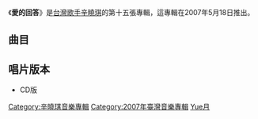 {{Album infobox | <!-- See Wikipedia:WikiProject_Albums -->
| Name      = 愛的回答
| Type      = 專輯
| Artist    = [[辛曉琪|辛曉琪]]
| Cover     = 
| Released  = 2007年5月18日
| Recorded  = 2006年-2007年
| Genre     = [[國語流行音樂|國語流行音樂]]
| Length    = 
| Label     = [[華納唱片|華納唱片]]
| Number    = 
| Producer  = 見[[#曲目|曲目列表]]
| Last album = [[我也會愛上別人的|我也會愛上別人的 (新歌+精選)]]<br />（2004年）
| This album = '''愛的回答'''<br />（2007年）
| Next album = [[遇見快樂|遇見快樂]]<br />（2012年）
}}

《'''愛的回答'''》是[[台灣|台灣]][[歌手|歌手]][[辛曉琪|辛曉琪]]的第十五張專輯，這專輯在2007年5月18日推出。

==曲目==
{{Tracklist
| total_length =

| title1 = 愛的回答
| note1 = 
| longnote1 = 電影《[[地海戰記|地海戰記]]》中文主題曲<br>改編自[[手嶌葵|手嶌葵]]的《[[瑟魯之歌|瑟魯之歌]]》（{{lang|ja|テルーのうた}}）
| music1 = [[谷山浩子|谷山浩子]]
| lyrics1 = [[易家揚|易家揚]]
| arranger1 = [[Terence_Teo|Terence Teo]]
| producer1 = [[周世暉|周世暉]]
| length1 = 

| title2 = 第幾次愛上你
| note2 = 
| longnote2 = 
| music2 = [[陳偉_(音樂人)|陳偉]]
| lyrics2 = [[易家揚|易家揚]]
| arranger2 = 陳偉
| producer2 = 陳偉
| length2 = 

| title3 = 無名指的幸福
| note3 = 
| longnote3 = 
| music3 = [[啟馨|啟馨]]
| lyrics3 = [[小寒|小寒]]
| arranger3 = [[Terence_Teo|Terence Teo]]
| producer3 = [[李偲菘|李偲菘]]
| length3 = 

| title4 = 空窗
| note4 = 
| longnote4 = 
| music4 = [[施于淳|施-{于}-淳]]
| lyrics4 = [[管啟源|管啟源]]
| arranger4 = [[奧斯卡_(音樂人)|奧斯卡]]
| producer4 = 李偲菘
| length4 = 

| title5 = 渴望
| note5 = 
| longnote5 = 
| music5 = [[李偉菘|李偉菘]]
| lyrics5 = [[葛大為|葛大為]]
| arranger5 = [[劉文仁|劉文仁]]
| producer5 = 李偲菘
| length5 = 

| title6 = 月光日記
| note6 = [[阿杜|阿杜]]合唱
| longnote6 = 
| music6 = 周世暉
| lyrics6 = 易家揚
| arranger6 = [[涂惠源|-{涂}-惠源]]
| producer6 = 周世暉
| length6 = 

| title7 = 過了就好
| note7 = 
| longnote7 = 
| music7 = [[新之助|新之助]]
| lyrics7 = [[范逸敏|范逸敏]]
| arranger7 = [[呂紹淳|呂紹淳]]<br>[[陳歆儒|陳歆儒]]
| producer7 = 陳偉
| length7 = 

| title8 = 新生日
| note8 = 
| longnote8 = 
| music8 = [[林俊傑|林俊傑]]
| lyrics8 = [[姚若龍|姚若龍]]
| arranger8 = [[周國儀|周國儀]]
| producer8 = 周世暉
| length8 = 

| title9 = 遺忘的結晶
| note9 = 
| longnote9 = 
| music9 = [[伍仲衡|伍仲衡]]
| lyrics9 = [[范逸敏|范逸敏]]
| arranger9 = [[Martin_Tang|Martin Tang]]
| producer9 = 李偲菘
| length9 = 

| title10 = 你還記得愛情嗎
| note10 = 
| longnote10 = 音樂劇《[[梁山伯與祝英台_(消歧義)|梁祝]]》主題曲
| music10 = [[潘協慶|潘協慶]]
| lyrics10 = 易家揚
| arranger10 = [[洪敬堯|洪敬堯]]
| producer10 = [[辛曉琪|辛曉琪]]
| length10 = 

| title11 = 承諾
| note11 = 
| longnote11 = 2006年單曲<br>[[三商美邦人壽|三商美邦人壽]]企業精神主題曲
| music11 = [[蕭人鳳|蕭人鳳]]
| lyrics11 = [[季聲珊|季聲珊]]<br>蕭人鳳
| arranger11 = [[陳磊_(音樂人)|陳磊]]
| producer11 = [[陳子鴻|陳子鴻]]
| length11 = 
}}

==唱片版本==
*CD版

<!-- ==音樂錄影帶== -->

<!-- ==派台歌成績== -->

<!-- ==備註== -->

{{辛曉琪}}

[[Category:辛曉琪音樂專輯|Category:辛曉琪音樂專輯]]
[[Category:2007年臺灣音樂專輯|Category:2007年臺灣音樂專輯]]
[[Category:月亮題材歌曲|Yue月]]